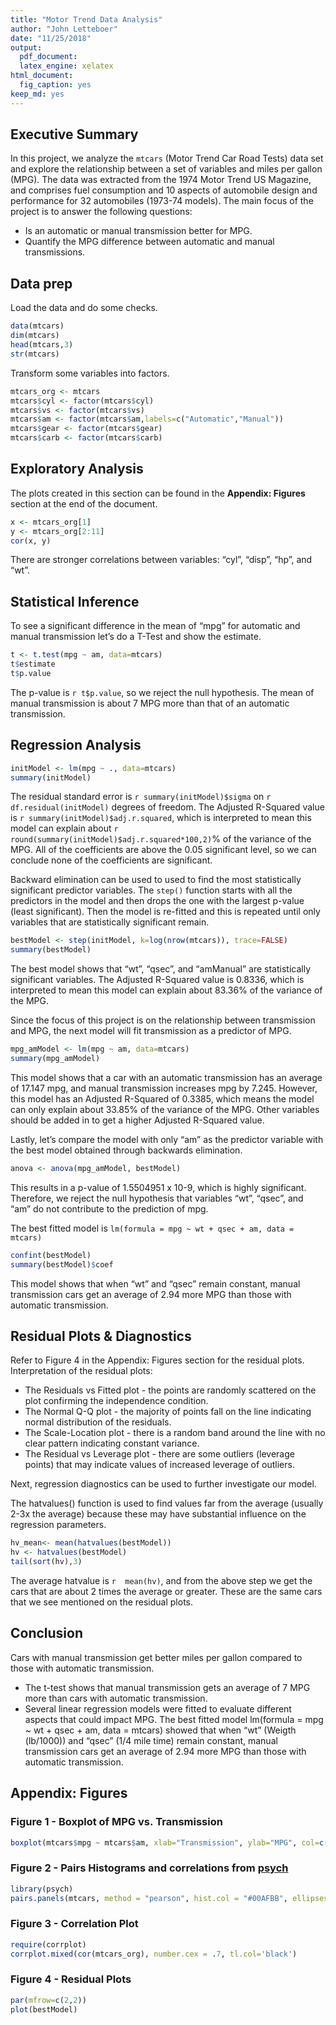 ```yaml
---
title: "Motor Trend Data Analysis"
author: "John Letteboer"
date: "11/25/2018"
output:
  pdf_document: 
  latex_engine: xelatex
html_document:
  fig_caption: yes
keep_md: yes
---
```


## Executive Summary
In this project, we analyze the `mtcars` (Motor Trend Car Road Tests) data set and explore the relationship between a set of variables and miles per gallon (MPG). The data was extracted from the 1974 Motor Trend US Magazine, and comprises fuel consumption and 10 aspects of automobile design and performance for 32 automobiles (1973-74 models). The main focus of the project is to answer the following questions:

* Is an automatic or manual transmission better for MPG.
* Quantify the MPG difference between automatic and manual transmissions.

## Data prep
Load the data and do some checks.
```r
data(mtcars)
dim(mtcars)
head(mtcars,3)
str(mtcars)
```

Transform some variables into factors.
```r
mtcars_org <- mtcars
mtcars$cyl <- factor(mtcars$cyl)
mtcars$vs <- factor(mtcars$vs)
mtcars$am <- factor(mtcars$am,labels=c("Automatic","Manual"))
mtcars$gear <- factor(mtcars$gear)
mtcars$carb <- factor(mtcars$carb)
```

## Exploratory Analysis
The plots created in this section can be found in the **Appendix: Figures** section at the end of the document.
```r
x <- mtcars_org[1]
y <- mtcars_org[2:11] 
cor(x, y)
```

There are stronger correlations between variables: “cyl”, “disp”, “hp”, and “wt”.

## Statistical Inference
To see a significant difference in the mean of “mpg” for automatic and manual transmission let's do a T-Test and show the estimate.
```r
t <- t.test(mpg ~ am, data=mtcars)
t$estimate
t$p.value
```

The p-value is `r t$p.value`, so we reject the null hypothesis. The mean of manual transmission is about 7 MPG more than that of an automatic transmission.

## Regression Analysis
```r
initModel <- lm(mpg ~ ., data=mtcars)
summary(initModel) 
```

The residual standard error is `r summary(initModel)$sigma` on `r df.residual(initModel)` degrees of freedom. The Adjusted R-Squared value is `r summary(initModel)$adj.r.squared`, which is interpreted to mean this model can explain about `r round(summary(initModel)$adj.r.squared*100,2)`% of the variance of the MPG. All of the coefficients are above the 0.05 significant level, so we can conclude none of the coefficients are significant.

Backward elimination can be used to used to find the most statistically significant predictor variables. The `step()` function starts with all the predictors in the model and then drops the one with the largest p-value (least significant). Then the model is re-fitted and this is repeated until only variables that are statistically significant remain.

```r
bestModel <- step(initModel, k=log(nrow(mtcars)), trace=FALSE)
summary(bestModel)  
```

The best model shows that “wt”, “qsec”, and “amManual” are statistically significant variables. The Adjusted R-Squared value is 0.8336, which is interpreted to mean this model can explain about 83.36% of the variance of the MPG.

Since the focus of this project is on the relationship between transmission and MPG, the next model will fit transmission as a predictor of MPG.

```r
mpg_amModel <- lm(mpg ~ am, data=mtcars)
summary(mpg_amModel) 
```

This model shows that a car with an automatic transmission has an average of 17.147 mpg, and manual transmission increases mpg by 7.245. However, this model has an Adjusted R-Squared of 0.3385, which means the model can only explain about 33.85% of the variance of the MPG. Other variables should be added in to get a higher Adjusted R-Squared value.

Lastly, let’s compare the model with only “am” as the predictor variable with the best model obtained through backwards elimination.

```r
anova <- anova(mpg_amModel, bestModel)
```

This results in a p-value of 1.5504951 x 10-9, which is highly significant. Therefore, we reject the null hypothesis that variables “wt”, “qsec”, and “am” do not contribute to the prediction of mpg.

The best fitted model is `lm(formula = mpg ~ wt + qsec + am, data = mtcars)`

```r
confint(bestModel)
summary(bestModel)$coef 
```

This model shows that when “wt” and “qsec” remain constant, manual transmission cars get an average of 2.94 more MPG than those with automatic transmission.

## Residual Plots & Diagnostics
Refer to Figure 4 in the Appendix: Figures section for the residual plots. Interpretation of the residual plots:

* The Residuals vs Fitted plot - the points are randomly scattered on the plot confirming the independence condition.
* The Normal Q-Q plot - the majority of points fall on the line indicating normal distribution of the residuals.
* The Scale-Location plot - there is a random band around the line with no clear pattern indicating constant variance.
* The Residual vs Leverage plot - there are some outliers (leverage points) that may indicate values of increased leverage of outliers.

Next, regression diagnostics can be used to further investigate our model.

The hatvalues() function is used to find values far from the average (usually 2-3x the average) because these may have substantial influence on the regression parameters.

```r
hv_mean<- mean(hatvalues(bestModel))
hv <- hatvalues(bestModel)
tail(sort(hv),3)
```

The average hatvalue is `r  mean(hv)`, and from the above step we get the cars that are about 2 times the average or greater. These are the same cars that we see mentioned on the residual plots.


## Conclusion
Cars with manual transmission get better miles per gallon compared to those with automatic transmission.

* The t-test shows that manual transmission gets an average of 7 MPG more than cars with automatic transmission.
* Several linear regression models were fitted to evaluate different aspects that could impact MPG. The best fitted model lm(formula = mpg ~ wt + qsec + am, data = mtcars) showed that when “wt” (Weigth (lb/1000)) and “qsec” (1/4 mile time) remain constant, manual transmission cars get an average of 2.94 more MPG than those with automatic transmission.


## Appendix: Figures
### Figure 1 - Boxplot of MPG vs. Transmission
```r
boxplot(mtcars$mpg ~ mtcars$am, xlab="Transmission", ylab="MPG", col=c("blue","green"))
```

### Figure 2 - Pairs Histograms and correlations from [psych](https://cran.r-project.org/web/packages/psych/psych.pdf)
```r
library(psych)
pairs.panels(mtcars, method = "pearson", hist.col = "#00AFBB", ellipses = FALSE)
```

### Figure 3 - Correlation Plot
```r
require(corrplot)
corrplot.mixed(cor(mtcars_org), number.cex = .7, tl.col='black')
```

### Figure 4 - Residual Plots
```r
par(mfrow=c(2,2))
plot(bestModel)
```

